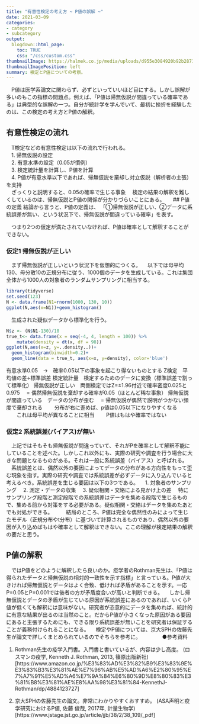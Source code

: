 ```yaml
---
title: "有意性検定の考え方 ~ P値の誤解 ~"
date: 2021-03-09
categories:
- category
- subcategory
output:
  blogdown::html_page:
    toc: TRUE
    css: "/css/custom.css"
thumbnailImage: https://halmek.co.jp/media/uploads/d955e3084920b92b28718b1e115e3e231588732714.3905.jpg
thumbnailImagePosition: left
summary: 検定とP値についての考察。
---
```


　P値は医学系論文に関わらず、必ずといっていいほど目にする。しかし誤解が多いのもこの指標の問題点。例えば、「P値は帰無仮説が間違っている確率である」は典型的な誤解の一つ。自分が統計学を学んでいて、最初に挫折を経験したのは、この検定の考え方とP値の解釈。


## 有意性検定の流れ
　T検定などの有意性検定は以下の流れで行われる。  
　1. 帰無仮説の設定  
　2. 有意水準の設定（0.05が慣例）   
　3. 検定統計量を計算し、P値を計算  
　4. P値が有意水準以下であれば、帰無仮説を棄却し対立仮説（解析者の主張）を支持  
　ざっくりと説明すると、0.05の確率で生じる事象
　検定の結果の解釈を難しくしているのは、帰無仮説とP値の関係が分かりづらいことにある。
　
## P値の定義
結論から言うと、P値の定義は、
「①帰無仮説が正しい、②データに系統誤差が無い、という状況下で、帰無仮説が間違っている確率」を表す。     

　つまり2つの仮定が満たされていなければ、P値は確率として解釈することができない。

### 仮定1 帰無仮説が正しい
　まず帰無仮説が正しいという状況下を仮想的につくる。
　以下では母平均130、母分散10の正規分布に従う、1000個のデータを生成している。これは集団全体から1000人の対象者のランダムサンプリングに相当する。
　
```r
library(tidyverse)
set.seed(123)
N <- data.frame(N1=rnorm(1000, 130, 10))
ggplot(N,aes(x=N1))+geom_histogram()
```

　生成された疑似データから標準化を行う。
```r
N$z <- (N$N1-130)/10
true_t<- data.frame(x = seq(-4, 4, length = 100)) %>%
    mutate(density = dt(x, df = 98))
ggplot(N,aes(x=z, y=..density..))+
  geom_histogram(binwidth=0.2)+
  geom_line(data = true_t, aes(x=x, y=density), color='blue')

```


有意水準0.05　→　確率0.05以下の事象を起こり得ないものとする
Z検定　平均値の差÷標準誤差
検定統計量　検定するためのデータに変換（標準誤差で割って標準化）
帰無仮説が正しい　両側検定ではZ=±1.96付近で確率密度0.025と0.975
　= 偶然帰無仮説を棄却する確率が0.05（ほとんど稀な事象）
帰無仮説が間違っている　データの分布が歪む
　= 帰無仮説が偶然で説明がつかない頻度で棄却される
　　分布が右に歪めば、p値は0.05以下になりやすくなる
　　これは母平均が異なることに相当
　　P値はもはや確率ではない




### 仮定2 系統誤差(バイアス)が無い
　上記ではそもそも帰無仮説が間違っていて、それがPを確率として解釈不能にしていることを述べた。しかしこれ以外にも、実際の研究や調査を行う場合に大きな問題となるものがある。それは一般に系統誤差（バイアス）と呼ばれる。  
　系統誤差とは、偶然以外の要因によってデータの分布がある方向性をもって歪む現象を指す。実際の研究や調査では系統誤差が必ずデータに入り込んでいると考えるべき。系統誤差を生じる要因は以下の3つである。
　1. 対象者のサンプリング
　2. 測定・データの収集
　3. 疑似相関・交絡による見かけ上の差
　特にサンプリング段階と測定段階での系統誤差はデータを集める段階で生じるもので、集める前から対策をする必要がある。疑似相関・交絡はデータを集めたあとでも対処ができる。
　
　結局のところ、P値は完全な偶然性のみによって生じたモデル（正規分布やt分布）に基づいて計算されるものであり、偶然以外の要因が入り込めばもはや確率として解釈はできない。ここの理解が検定結果の解釈の要だと思う。

## P値の解釈
　ではP値をどのように解釈したら良いのか。疫学者のRothman先生は、「P値は得られたデータと帰無仮説の相対的一致性を示す指標」と言っている。P値が大きければ帰無仮説とデータはよく合致、低ければ矛盾があることを示す。一応P=0.05とP=0.001では後者の方が矛盾度合いが高いと判断できる。
　しかし帰無仮説とデータの矛盾が生じている原因が系統誤差にあるのであれば、いくらP値が低くても解釈には意味がない。研究者が恣意的にデータを集めれば、統計的に有意な結果が出るのは当然のこと。だからP値が小さくなった原因がある要因にあると主張するためにも、できる限り系統誤差が無いことを研究者は保証することが義務付けられることになる。
　検定やP値については、京大SPHの佐藤先生が論文で詳しくまとめられているのでそちらを参考に。
　
　
　
●参考資料

1. Rothman先生の疫学入門書。入門書と書いているが、内容は少し高度。
(ロスマンの疫学, Kenneth J. Rothman, 2013, 篠原出版新社)[https://www.amazon.co.jp/%E3%83%AD%E3%82%B9%E3%83%9E%E3%83%B3%E3%81%AE%E7%96%AB%E5%AD%A6%E2%80%95%E7%A7%91%E5%AD%A6%E7%9A%84%E6%80%9D%E8%80%83%E3%81%B8%E3%81%AE%E8%AA%98%E3%81%84-KennethJ-Rothman/dp/4884123727]

2. 京大SPHの佐藤先生の論文。非常にわかりやすくおすすめ。
(ASA声明と疫学研究におけるP値, 佐藤 俊哉, 2017年, 計量生物学)[https://www.jstage.jst.go.jp/article/jjb/38/2/38_109/_pdf]



